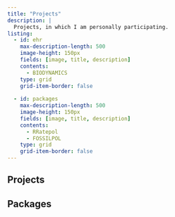 ```yaml
---
title: "Projects"
description: |
  Projects, in which I am personally participating.
listing:
  - id: ehr
    max-description-length: 500
    image-height: 150px
    fields: [image, title, description]
    contents: 
      - BIODYNAMICS
    type: grid
    grid-item-border: false
    
  - id: packages
    max-description-length: 500
    image-height: 150px
    fields: [image, title, description]
    contents: 
      - RRatepol
      - FOSSILPOL
    type: grid
    grid-item-border: false
---
```


## Projects

::: {#ehr}
:::

## Packages 

::: {#packages}
:::






